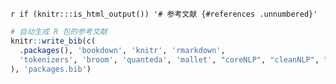 `r if (knitr:::is_html_output()) '# 参考文献 {#references .unnumbered}'`

```r
# 自动生成 R 包的参考文献
knitr::write_bib(c(
  .packages(), 'bookdown', 'knitr', 'rmarkdown',
  'tokenizers', 'broom', 'quanteda', 'mallet', "coreNLP", "cleanNLP", "sentimentr"
), 'packages.bib')
```
